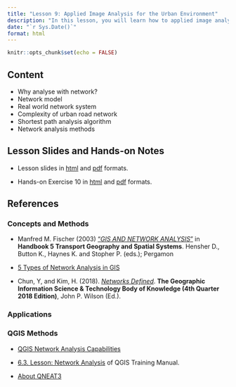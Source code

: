 ```yaml
---
title: "Lesson 9: Applied Image Analysis for the Urban Environment"
description: "In this lesson, you will learn how to applied image analysis for urban planning and management."
date: "`r Sys.Date()`"
format: html
---
```


```r
knitr::opts_chunk$set(echo = FALSE)
```

## Content

-   Why analyse with network?
-   Network model
-   Real world network system
-   Complexity of urban road network
-   Shortest path analysis algorithm
-   Network analysis methods

## Lesson Slides and Hands-on Notes

-   Lesson slides in [html](../lesson/Lesson10/Lesson10.html) and [pdf](../lesson/Lesson10/Lesson10.pdf) formats.

-   Hands-on Exercise 10 in [html](../Hands-on_Ex/Hands-on_Ex10/Hands-on_Ex10.html) and [pdf](../Hands-on_Ex/Hands-on_Ex10/Hands-on_Ex10.pdf) formats.

## References

### Concepts and Methods

-   Manfred M. Fischer (2003) ["*GIS AND NETWORK ANALYSIS*"](https://www.researchgate.net/publication/23730944_GIS_and_network_analysis) in **Handbook 5 Transport Geography and Spatial Systems**. Hensher D., Button K., Haynes K. and Stopher P. (eds.); Pergamon

-   [5 Types of Network Analysis in GIS](https://gisgeography.com/network-analysis/)

-   Chun, Y, and Kim, H. (2018). [*Networks Defined*](https://gistbok.ucgis.org/bok-topics/2021-quarter-01/networks-defined). **The Geographic Information Science & Technology Body of Knowledge (4th Quarter 2018 Edition)**, John P. Wilson (Ed.).

### Applications

### QGIS Methods

-   [QGIS Network Analysis Capabilities](https://www.giscourse.com/qgis-network-analysis-capabilities/)

-   [6.3. Lesson: Network Analysis](https://docs.qgis.org/3.16/en/docs/training_manual/vector_analysis/network_analysis.html) of QGIS Training Manual.

-   [About QNEAT3](https://root676.github.io/)
